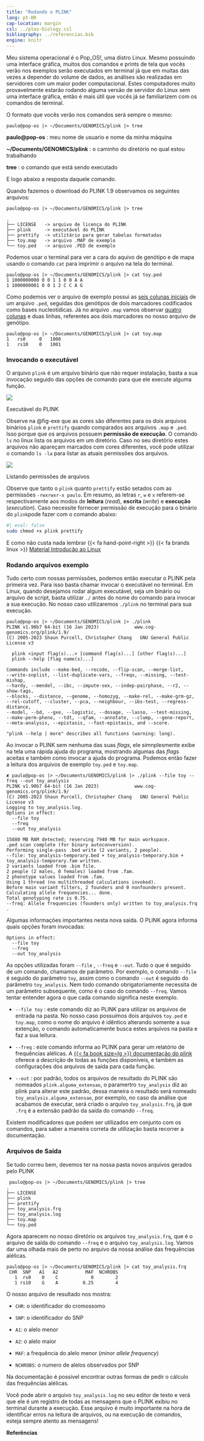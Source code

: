 ```yaml
---
title: "Rodando o PLINK"
lang: pt-BR
cap-location: margin
csl: ../plos-biology.csl
bibliography: ../referencias.bib
engine: knitr
---
```



::: {.callout-important}

Meu sistema operacional é o Pop_OS!, uma distro Linux. Mesmo possuindo uma interface gráfica, muitos dos comandos e prints de tela que vocês verão nos exemplos serão executados em terminal já que em muitas das vezes a depender do volume de dados, as análises são realizadas em servidores com um maior poder computacional. Estes computadores muito provavelmente estarão rodando alguma versão de servidor do Linux sem uma interface gráfica, então é mais útil que vocês já se familiarizem com os comandos de terminal.

O formato que vocês verão nos comandos será sempre o mesmo:

```
paulo@pop-os |> ~/Documents/GENOMICS/plink |> tree

```

**paulo@pop-os** : meu nome de usuario e nome da minha máquina

**~/Documents/GENOMICS/plink** : o caminho do diretório no qual estou trabalhando

**tree** : o comando que está sendo executado

E logo abaixo a resposta daquele comando.

:::



Quando fazemos o download do PLINK 1.9 observamos os seguintes arquivos:

```
paulo@pop-os |> ~/Documents/GENOMICS/plink |> tree

.
├── LICENSE   -> arquivo de licença do PLINK
├── plink     -> executável do PLINK
├── prettify  -> utilitário para gerar tabelas formatadas
├── toy.map   -> arquivo .MAP de exemplo
└── toy.ped   -> arquivo .PED de exemplo
```

Podemos usar o terminal para ver a cara do aquivo de genótipo e de mapa usando o comando `cat` para imprimir o arquivo na tela do terminal.

```
paulo@pop-os |> ~/Documents/GENOMICS/plink |> cat toy.ped 
1 1000000000 0 0 1 1 0 0 A A
1 1000000001 0 0 1 2 C C A G

``` 

Como podemos ver o arquivo de exemplo possui as [seis colunas iniciais](datafiles.qmd#colunas-iniciais) de um arquivo `.ped`, seguidas dos genótipos de dois marcadores codificados como bases nucleotídicas. Já no arquivo `.map` vamos observar [quatro colunas](datafiles.qmd#map-files) e duas linhas, referentes aos dois marcadores no nosso arquivo de genótipo.

```
paulo@pop-os |> ~/Documents/GENOMICS/plink |> cat toy.map
1	rs0     0   1000
1	rs10    0   1001
```

### Invocando o executável

O arquivo `plink` é um arquivo binário que não requer instalação, basta a sua invocação seguido das opções de comando para que ele execute alguma função. 

::: {#fig-exe}

![](../images/plink_exe.png)

Executável do PLINK

:::

Observe na @fig-exe que as cores são diferentes para os dois arquivos binários `plink` e `prettify` quando comparados aos arquivos `.map` e `.ped`. Isso porque que os arquivos possuem **permissão de execução**. O comando `ls` no linux lista os arquivos em um diretório. Caso no seu diretório estes arquivos não apareçam marcados com cores diferentes, você pode utilizar o comando `ls -la` para listar as atuais permissões dos arquivos.

::: {#fig-ls}

![](../images/plink_exe_2.png)

Listando permissões de arquivos

:::

Observe que tanto o `plink` quanto `prettify` estão setados com as permissões `-rwxrwxr-x paulo`. Em resumo, as letras `r`, `w` e `x` referem-se respectivamente aos modos de **leitura** (_read_), **escrita** (_write_) e **execução** (_execution_). Caso necessite fornecer permissão de execução para o binário do `plink`pode fazer com o comando abaixo:

```bash
#| eval: false
sudo chmod +x plink prettify
```

E como não custa nada lembrar {{< fa hand-point-right >}} {{< fa brands linux >}} [Material Introdução ao Linux](https://paulobarros.github.io/introducao-ao-linux/) 


### Rodando arquivos exemplo

Tudo certo com nossas permissões, podemos então executar o PLINK pela primeira vez. Para isso basta chamar invocar o executável no terminal. Em Linux, quando desejamos rodar algum executável, seja um binário ou arquivo de script, basta utilizar `./` antes do nome do comando para invocar a sua execução. No nosso caso utilizaremos `./plink` no terminal para sua execução.

```
paulo@pop-os |> ~/Documents/GENOMICS/plink |> ./plink 
PLINK v1.90b7 64-bit (16 Jan 2023)             www.cog-genomics.org/plink/1.9/
(C) 2005-2023 Shaun Purcell, Christopher Chang   GNU General Public License v3

  plink <input flag(s)...> [command flag(s)...] [other flag(s)...]
  plink --help [flag name(s)...]

Commands include --make-bed, --recode, --flip-scan, --merge-list,
--write-snplist, --list-duplicate-vars, --freqx, --missing, --test-mishap,
--hardy, --mendel, --ibc, --impute-sex, --indep-pairphase, --r2, --show-tags,
--blocks, --distance, --genome, --homozyg, --make-rel, --make-grm-gz,
--rel-cutoff, --cluster, --pca, --neighbour, --ibs-test, --regress-distance,
--model, --bd, --gxe, --logistic, --dosage, --lasso, --test-missing,
--make-perm-pheno, --tdt, --qfam, --annotate, --clump, --gene-report,
--meta-analysis, --epistasis, --fast-epistasis, and --score.

"plink --help | more" describes all functions (warning: long).

```
Ao invocar o PLINK sem nenhuma das suas _flags_, ele simnplesmente exibe na tela uma rápida ajuda do programa, mostrando algumas das _flags_ aceitas e também como invocar a ajuda do programa. Podemos então fazer a leitura dos arquivos de exemplo `toy.ped` e `toy.map`.


```
✘ paulo@pop-os |> ~/Documents/GENOMICS/plink |> ./plink --file toy --freq --out toy_analysis
PLINK v1.90b7 64-bit (16 Jan 2023)             www.cog-genomics.org/plink/1.9/
(C) 2005-2023 Shaun Purcell, Christopher Chang   GNU General Public License v3
Logging to toy_analysis.log.
Options in effect:
  --file toy
  --freq
  --out toy_analysis

15880 MB RAM detected; reserving 7940 MB for main workspace.
.ped scan complete (for binary autoconversion).
Performing single-pass .bed write (2 variants, 2 people).
--file: toy_analysis-temporary.bed + toy_analysis-temporary.bim +
toy_analysis-temporary.fam written.
2 variants loaded from .bim file.
2 people (2 males, 0 females) loaded from .fam.
2 phenotype values loaded from .fam.
Using 1 thread (no multithreaded calculations invoked).
Before main variant filters, 2 founders and 0 nonfounders present.
Calculating allele frequencies... done.
Total genotyping rate is 0.75.
--freq: Allele frequencies (founders only) written to toy_analysis.frq .

```

Algumas informações importantes nesta nova saída. O PLINK agora informa quais opções foram invocadas:

```
Options in effect:
  --file toy
  --freq
  --out toy_analysis

```

As opções utilizadas foram `--file` , `--freq` e `--out`. Tudo o que é seguido de um comando, chamamos de parâmetro. Por exemplo, o comando `--file` é seguido do parâmetro `toy`, assim como o comando `--out` é seguido do parâmetro `toy_analysis`. Nem todo comando obrigatoriamente necessita de um parâmetro subsequente, como é o caso do comando `--freq`. Vamos tentar entender agora o que cada comando significa neste exemplo.

* `--file toy` : este comando diz ao PLINK para utilizar os arquivos de entrada na pasta. No nosso caso possuímos dois arquivos `toy.ped` e `toy.map`, como o nome do arquivo é idêntico alterando somente a sua extenção, o comando automaticamente busca estes arquivos na pasta e faz a sua leitura.

* `--freq`  :  este comando informa ao PLINK para gerar um relatório de frequências alélicas. A [{{< fa book size=lg >}}     documentação do plink](https://www.cog-genomics.org/plink/1.9/data) oferece a descrição de todas as funções disponíveis, e também as configurações dos arquivos de saída para cada função.

* `--out` : por padrão, todos os arquivos de resultado do PLINK são nomeados `plink.alguma_extensao`, o paramertro `toy_analysis` diz ao plink para alterar este padrão, dessa maneira o resultado será nomeado `toy_analysis.alguma_extensao`, por exemplo, no caso da análise que acabamos de executar, será criado o arquivo `toy_analysis.frq`, já que `.frq` é a extensão padrão da saída do comando `--freq`.

Existem modificadores que podem ser utilizados em conjunto com os comandos, para saber a maneira correta de utilização basta recorrer a documentação.

### Arquivos de Saída

Se tudo correu bem, devemos ter na nossa pasta novos arquivos gerados pelo PLINK

```
 paulo@pop-os |> ~/Documents/GENOMICS/plink |> tree
.
├── LICENSE
├── plink
├── prettify
├── toy_analysis.frq
├── toy_analysis.log
├── toy.map
└── toy.ped

```

Agora aparecem no nosso diretório os arquivos `toy_analysis.frq`, que é o arquivo de saída do comando `--freq` e o arquivo `toy_analysis.log`. Vamos dar uma olhada mais de perto no arquivo da nossa análise das frequências alélicas.

```
paulo@pop-os |> ~/Documents/GENOMICS/plink |> cat toy_analysis.frq
 CHR  SNP   A1   A2          MAF  NCHROBS
   1  rs0    0    C            0        2
   1 rs10    G    A         0.25        4
``` 

O nosso arquivo de resultado nos mostra:

 * `CHR`: o identificador do cromossomo
 
 * `SNP`: o identificador do SNP
 
 * `A1`: o alelo menor
 
 * `A2`: o alelo maior
 
 * `MAF`: a frequência do alelo menor (_minor allele frequency_)
 
 * `NCHROBS`: o numero de alelos observados por SNP
 
 Na documentação é possível encontrar outras formas de pedir o cálculo das frequências alélicas.
 
 Você pode abrir o arquivo `toy_analysis.log` no seu editor de texto e verá que ele é um registro de todas as mensagens que o PLINK exibiu no terminal durante a execuçào. Esse arquivo é muito importante na hora de identificar erros na leitura de arquivos, ou na execução de comandos, esteja sempre atento as mensagens!



::: {#refs}
**Referências**
:::